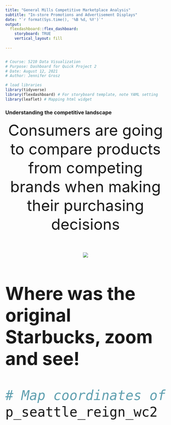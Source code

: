 ```yaml
---
title: "General Mills Competitive Marketplace Analysis"  
subtitle: "In-store Promotions and Advertisement Displays"
date: "`r format(Sys.time(), '%B %d, %Y')`"
output: 
  flexdashboard::flex_dashboard:
    storyboard: TRUE
    vertical_layout: fill
    
---
```


```r
```

```r
# Course: 5210 Data Visualization
# Purpose: Dashboard for Quick Project 2
# Date: August 12, 2021
# Author: Jennifer Grosz 
```

```r
# load libraries
library(tidyverse)
library(flexdashboard) # For storyboard template, note YAML setting
library(leaflet) # Mapping html widget
```

### Understanding the competitive landscape

<div style="text-align: center"> <font size="10"> Consumers are going to compare products from competing brands when making their purchasing decisions </div>
<br>
<div style="text-align: center"> ![](logo.jpg)  </div>


### Where was the original Starbucks, zoom and see!

```r
# Map coordinates of the first Starbucks, leaflet does the rest
p_seattle_reign_wc2 <- 

```


